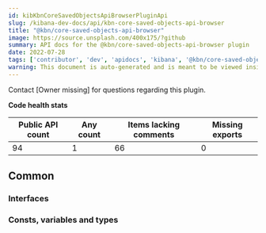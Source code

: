 ```yaml
---
id: kibKbnCoreSavedObjectsApiBrowserPluginApi
slug: /kibana-dev-docs/api/kbn-core-saved-objects-api-browser
title: "@kbn/core-saved-objects-api-browser"
image: https://source.unsplash.com/400x175/?github
summary: API docs for the @kbn/core-saved-objects-api-browser plugin
date: 2022-07-28
tags: ['contributor', 'dev', 'apidocs', 'kibana', '@kbn/core-saved-objects-api-browser']
warning: This document is auto-generated and is meant to be viewed inside our experimental, new docs system. Reach out in #docs-engineering for more info.
---
```




Contact [Owner missing] for questions regarding this plugin.

**Code health stats**

| Public API count  | Any count | Items lacking comments | Missing exports |
|-------------------|-----------|------------------------|-----------------|
| 94 | 1 | 66 | 0 |

## Common

### Interfaces
<DocDefinitionList data={kbnCoreSavedObjectsApiBrowserObj.common.interfaces}/>

### Consts, variables and types
<DocDefinitionList data={kbnCoreSavedObjectsApiBrowserObj.common.misc}/>

